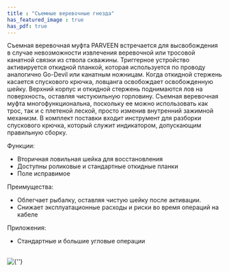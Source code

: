 ```yaml
---
title : "Съемные веревочные гнезда"
has_featured_image : true
has_pdf: true
---
```


Съемная веревочная муфта PARVEEN встречается для высвобождения в случае невозможности извлечения веревочной или тросовой канатной связки из ствола скважины. Триггерное устройство активируется откидной планкой, которая используется по проводу аналогично Go-Devil или канатным ножницам. Когда откидной стержень касается спускового крючка, ловцанга освобождает освобожденную шейку. Верхний корпус и откидной стержень поднимаются лов на поверхность, оставляя чистуюильную горловину. Съемная веревочная муфта многофункциональна, поскольку ее можно использовать как трос, так и с плетеной леской, просто изменив внутренний зажимной механизм. В комплект поставки входит инструмент для разборки спускового крючка, который служит индикатором, допускающим правильную сборку.

Функции:

* Вторичная ловильная шейка для восстановления
* Доступны роликовые и стандартные откидные планки
* Поле исправимое

Преимущества:

* Облегчает рыбалку, оставляя чистую шейку после активации.
* Снижает эксплуатационные расходы и риски во время операций на кабеле

Приложения:

* Стандартные и большие угловые операции

<br />
<Image src={image} alt={''} />